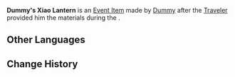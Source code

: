 {{Item Infobox
|id           = 100723
|image        = Item Xiao Lantern.png
|type         = Quest Items
|group        = Event Items
|description  = A [[Xiao Lantern]] made by [[Dummy]]. It looks surprisingly intricate...
|source1      = Given during [[Lantern Rite, Big Business?]]
|event        = Lantern Rite Tales
|related_type = Variant
|related_item = Xiao Lantern
}}
'''Dummy's Xiao Lantern''' is an [[Event Item]] made by [[Dummy]] after the [[Traveler]] provided him the materials during the {{Quest|Lantern Rite, Big Business?}}.

==Other Languages==
{{Other Languages
|default_hidden = 1
|en      = Dummy's Xiao Lantern
|zhs     = 阿笨做的霄灯
|zhs_rm  = Ābèn Zuò de Xiāodēng
|zht     = 阿笨做的霄燈
|zht_rm  = Ābèn Zuò de Xiāodēng
|ja      = デクが作った霄灯
|ja_rm   = Deku ga Tsukutta Shoutou{{Assumed}}
|ko      = 모질<->이가 만든 소등
|es      = Linterna celeste del Bobo Ben
|fr      = Lanterne céleste de Gourdiflot
|ru      = Небесный фонарь болвана Бэня
|th      = โคม Xiao ที่ Dummy ทำ
|th_rm   = Khon Xiao thi Dummy Tham
|vi      = Đèn Tiêu Dummy làm
|de      = Heinis Laterne
|id      = Lentera Xiao Milik Dummy
|pt      = Lanterna Celeste do Bobo
}}

==Change History==
{{Change History|1.3}}